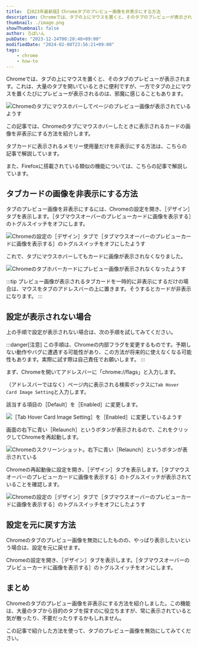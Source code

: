 ```yaml
---
title: 【2023年最新版】Chromeタブのプレビュー画像を非表示にする方法
description: Chromeでは、タブの上にマウスを置くと、そのタブのプレビューが表示されます。これは、大量のタブを開いているときに便利ですが、一方でタブの上にマウスを置くたびにプレビューが表示されるのは、邪魔に感じることもあります。この記事では、Chromeのタブにマウスホバーしたときに表示されるカードの画像を非表示にする方法を紹介します。
thumbnail: ./image.png
showThumbnail: false
author: ろぼいん
pubDate: "2023-12-24T00:28:48+09:00"
modifiedDate: "2024-02-08T23:56:21+09:00"
tags:
    - chrome
    - how-to
---
```



Chromeでは、タブの上にマウスを置くと、そのタブのプレビューが表示されます。これは、大量のタブを開いているときに便利ですが、一方でタブの上にマウスを置くたびにプレビューが表示されるのは、邪魔に感じることもあります。

![Chromeのタブにマウスホバーしてページのプレビュー画像が表示されているようす](./image.png)

この記事では、Chromeのタブにマウスホバーしたときに表示されるカードの画像を非表示にする方法を紹介します。

タブカードに表示されるメモリー使用量だけを非表示にする方法は、こちらの記事で解説しています。

<ArticleCard link="/article/2023/12/23/how-to-hide-memory-usage-displayed-on-tab-hover-in-chrome/" />

また、Firefoxに搭載されている類似の機能については、こちらの記事で解説しています。

<ArticleCard link="/article/2024/02/08/firefox-now-supports-tab-preview/" />

## タブカードの画像を非表示にする方法

タブのプレビュー画像を非表示にするには、Chromeの設定を開き、［デザイン］タブを表示します。［タブマウスオーバーのプレビューカードに画像を表示する］のトグルスイッチをオフにします。

![Chromeの設定の［デザイン］タブで［タブマウスオーバーのプレビューカードに画像を表示する］のトグルスイッチをオフにしたようす](./image-3.png)

これで、タブにマウスホバーしてもカードに画像が表示されなくなりました。

![Chromeのタブホバーカードにプレビュー画像が表示されなくなったようす](./image-4.png)

:::tip
プレビュー画像が表示されるタブカードを一時的に非表示にするだけの場合は、マウスをタブのアドレスバーの上に置きます。そうするとカードが非表示になります。
:::

## 設定が表示されない場合

上の手順で設定が表示されない場合は、次の手順を試してみてください。

:::danger[注意]
この手順は、Chromeの内部フラグを変更するものです。予期しない動作やバグに遭遇する可能性があり、この方法が将来的に使えなくなる可能性もあります。実際に試す際は自己責任でお願いします。
:::

まず、Chromeを開いてアドレスバーに「chrome://flags」と入力します。

（アドレスバーではなく）ページ内に表示される検索ボックスに`Tab Hover Card Image Setting`と入力します。

該当する項目の［Default］を［Enabled］に変更します。

![［Tab Hover Card Image Setting］を［Enabled］に変更しているようす](./image-1.png)

画面の右下に青い［Relaunch］というボタンが表示されるので、これをクリックしてChromeを再起動します。

![Chromeのスクリーンショット。右下に青い［Relaunch］というボタンが表示されている](./image-2.png)

Chromeの再起動後に設定を開き、［デザイン］タブを表示します。［タブマウスオーバーのプレビューカードに画像を表示する］のトグルスイッチが表示されていることを確認します。

![Chromeの設定の［デザイン］タブで［タブマウスオーバーのプレビューカードに画像を表示する］のトグルスイッチをオフにしたようす](./image-3.png)

## 設定を元に戻す方法

Chromeのタブのプレビュー画像を無効にしたものの、やっぱり表示したいという場合は、設定を元に戻せます。

Chromeの設定を開き、［デザイン］タブを表示します。［タブマウスオーバーのプレビューカードに画像を表示する］のトグルスイッチをオンにします。

## まとめ

Chromeのタブのプレビュー画像を非表示にする方法を紹介しました。この機能は、大量のタブから目的のタブを探すのに役立ちますが、常に表示されていると気が散ったり、不要だったりするかもしれません。

この記事で紹介した方法を使って、タブのプレビュー画像を無効にしてみてください。
